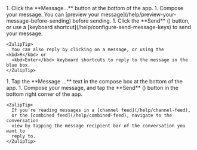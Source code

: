 


<Tabs>
  <TabItem label="Desktop/Web">
    <Steps>
      1. Click the **Message...** button at the bottom of the app.
      1. Compose your message. You
         can [preview your message](/help/preview-your-message-before-sending) before
         sending.
      1. Click the **Send** (<SendIcon />) button, or
         use a [keyboard shortcut](/help/configure-send-message-keys) to send your
         message.
    </Steps>

    <ZulipTip>
      You can also reply by clicking on a message, or using the <kbd>R</kbd> or
      <kbd>Enter</kbd> keyboard shortcuts to reply to the message in the blue box.
    </ZulipTip>
  </TabItem>

  <TabItem label="Mobile">
    <Steps>
      1. Tap the **Message ...** text in the compose box at the bottom of the app.
      1. Compose your message, and tap the **Send**
         (<SendIcon />) button in the
         bottom right corner of the app.
    </Steps>

    <ZulipTip>
      If you're reading messages in a [channel feed](/help/channel-feed),
      or the [combined feed](/help/combined-feed), navigate to the conversation
      view by tapping the message recipient bar of the conversation you want to
      reply to.
    </ZulipTip>
  </TabItem>
</Tabs>
